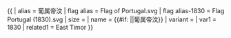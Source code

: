 {{ {{{1<noinclude>|country showdata</noinclude>}}}
| alias = 葡属帝汶
| flag alias = Flag of Portugal.svg
| flag alias-1830 = Flag Portugal (1830).svg
| size = {{{size|}}}
| name = {{#if: {{{name|}}}|{{{name|}}}|葡属帝汶}}
| variant = {{{variant|}}}
<noinclude>
| var1 = 1830
| related1 = East Timor
</noinclude>
}}